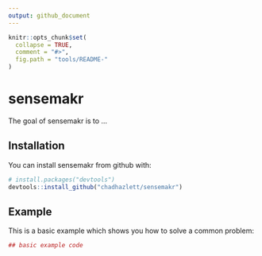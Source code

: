 ```yaml
---
output: github_document
---
```


<!-- README.md is generated from README.Rmd. Please edit that file -->

```r
knitr::opts_chunk$set(
  collapse = TRUE,
  comment = "#>",
  fig.path = "tools/README-"
)
```

# sensemakr

The goal of sensemakr is to ...

## Installation

You can install sensemakr from github with:

```r
# install.packages("devtools")
devtools::install_github("chadhazlett/sensemakr")
```

## Example

This is a basic example which shows you how to solve a common problem:

```r
## basic example code
```

